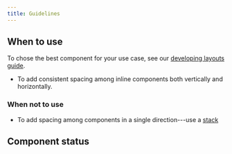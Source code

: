 ```yaml
---
title: Guidelines
---
```


## When to use

To chose the best component for your use case,
see our [developing layouts guide](/development//guides/developing-layouts/).

- To add consistent spacing among inline components both vertically and horizontally.

### When not to use

- To add spacing among components in a single direction---use a [stack](/components/layout/stack/)

## Component status

<ComponentStatus component="Inline" />

